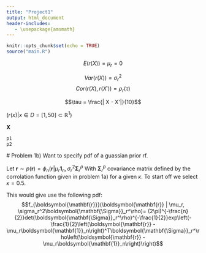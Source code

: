 ```yaml
---
title: "Project1"
output: html_document
header-includes:
   - \usepackage{amsmath}
---
```


```r
knitr::opts_chunk$set(echo = TRUE)
source("main.R")
```
\newcommand{\vect}[1]{\boldsymbol{\mathbf{#1}}}
\newcommand{\matr}[1]{\boldsymbol{\mathbf{#1}}}
\newcommand{\det}{det}
\newcommand{\exp}{exp}
$$E(r(X)) = \mu_r = 0$$

$$Var(r(X)) = \sigma_r^2$$
 $$ Cor(r(X), r(X')) = \rho_r(\tau) $$
 
 $$\tau = \frac{| X - X'|}{10}$$
 
 $(r(x) | x\in D = [1, 50]\subset \mathbb{R}^1)$
 
 $\vect{X}$
```r
p1
p2
```

 # Problem 1b)
 Want to specify pdf of a guassian prior rf.

Let $\vect r \sim p(\vect r) = \phi_n(\vect r | \mu_r\vect 1_n, \sigma^2_r \matr \Sigma_r^\rho$
With $\matr \Sigma_r^p$ covariance matrix defined by the corrolation function given in problem 1a) for a given $\kappa$. To start off we select $\kappa = 0.5$.

This would give use the following pdf:
$$f_{\vect r}(\vect r | \mu_r, \sigma_r^2\matr \Sigma_r^\rho)= (2\pi)^{-\frac{n}{2}}\det(\matr\Sigma_r^\rho)^{-\frac{1}{2}}\exp\left(-\frac{1}{2}\left(\vect r - \mu_r\vect 1_n\right)^T\matr\Sigma_r^\rho\left(\vect r - \mu_r\vect 1_n\right)\right)$$